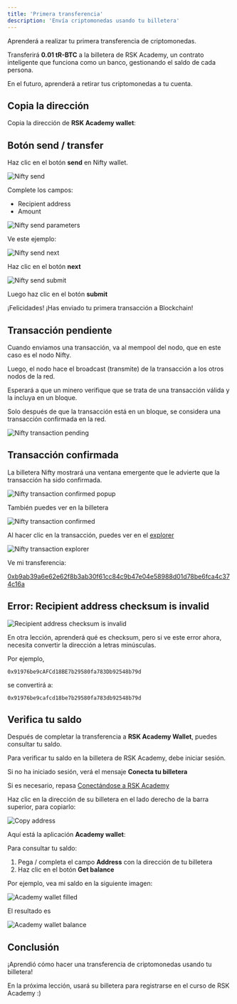 ---
title: 'Primera transferencia'
description: 'Envía criptomonedas usando tu billetera'
---

Aprenderá a realizar tu primera transferencia de criptomonedas.

Transferirá **0.01 tR-BTC** a la billetera de RSK Academy, un contrato inteligente
que funciona como un banco, gestionando el saldo de cada persona.

En el futuro, aprenderá a retirar tus criptomonedas a tu cuenta.

## Copia la dirección

Copia la dirección de **RSK Academy wallet**:

<WalletAddress />

## Botón send / transfer

Haz clic en el botón **send** en Nifty wallet.

![Nifty send](/img/courses/dev/01/first-transfer/image-01.png)

Complete los campos:

- Recipient address
- Amount

![Nifty send parameters](/img/courses/dev/01/first-transfer/image-02.png)

Ve este ejemplo:

![Nifty send next](/img/courses/dev/01/first-transfer/image-03.png)

Haz clic en el botón **next**

![Nifty send submit](/img/courses/dev/01/first-transfer/image-05.png)

Luego haz clic en el botón **submit**

¡Felicidades! ¡Has enviado tu primera transacción a Blockchain!

## Transacción pendiente

Cuando enviamos una transacción, va al mempool del nodo, que en este caso es el nodo Nifty.

Luego, el nodo hace el broadcast (transmite) de la transacción a los otros nodos de la red.

Esperará a que un minero verifique que se trata de una transacción válida y la incluya en un bloque.

Solo después de que la transacción está en un bloque, se considera una transacción confirmada en la red.

![Nifty transaction pending](/img/courses/dev/01/first-transfer/image-06.png)

## Transacción confirmada

La billetera Nifty mostrará una ventana emergente que le advierte que la transacción ha sido confirmada.

![Nifty transaction confirmed popup](/img/courses/dev/01/first-transfer/image-07.png)

También puedes ver en la billetera

![Nifty transaction confirmed](/img/courses/dev/01/first-transfer/image-08.png)

Al hacer clic en la transacción, puedes ver en el [explorer](https://explorer.testnet.rsk.co/)

![Nifty transaction explorer](/img/courses/dev/01/first-transfer/image-09.png)

Ve mi transferencia:

[0xb9ab39a6e62e62f8b3ab30f61cc84c9b47e04e58988d01d78be6fca4c374c16a](https://explorer.testnet.rsk.co/tx/0xb9ab39a6e62e62f8b3ab30f61cc84c9b47e04e58988d01d78be6fca4c374c16a)

## Error: Recipient address checksum is invalid

![Recipient address checksum is invalid](/img/courses/dev/01/first-transfer/image-04.png)

En otra lección, aprenderá qué es checksum,
pero si ve este error ahora,
necesita convertir la dirección a letras minúsculas.

Por ejemplo,

`0x91976be9cAFCd18BE7b29580fa783Db92548b79d`

se convertirá a:

`0x91976be9cafcd18be7b29580fa783db92548b79d`

## Verifica tu saldo

Después de completar la transferencia a **RSK Academy Wallet**,
puedes consultar tu saldo.

Para verificar tu saldo en la billetera de RSK Academy, debe iniciar sesión.

Si no ha iniciado sesión, verá el mensaje **Conecta tu billetera**

Si es necesario, repasa
[Conectándose a RSK Academy](/courses/dev/01/connecting-to-academy)

Haz clic en la dirección de su billetera en el lado derecho de la barra superior,
para copiarlo:

![Copy address](/img/courses/dev/01/first-transfer/image-14.png)

Aquí está la aplicación **Academy wallet**:

<AcademyWallet />

Para consultar tu saldo:

1. Pega / completa el campo **Address** con la dirección de tu billetera
2. Haz clic en el botón **Get balance**

Por ejemplo, vea mi saldo en la siguiente imagen:

![Academy wallet filled](/img/courses/dev/01/first-transfer/image-12.png)

El resultado es

![Academy wallet balance](/img/courses/dev/01/first-transfer/image-13.png)

## Conclusión

¡Aprendió cómo hacer una transferencia de criptomonedas usando tu billetera!

En la próxima lección, usará su billetera para registrarse en el curso de RSK Academy :)
